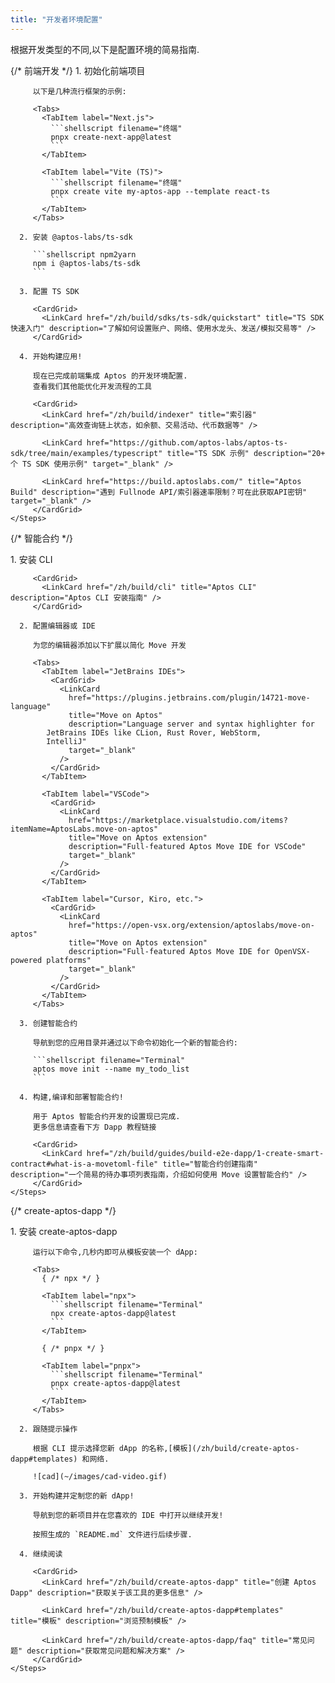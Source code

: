 ```yaml
---
title: "开发者环境配置"
---
```



根据开发类型的不同,以下是配置环境的简易指南.

<Tabs>
  {/* 前端开发 */}

  <TabItem label="前端开发">
    <Steps>
      1. 初始化前端项目

         以下是几种流行框架的示例:

         <Tabs>
           <TabItem label="Next.js">
             ```shellscript filename="终端"
             pnpx create-next-app@latest
             ```
           </TabItem>

           <TabItem label="Vite (TS)">
             ```shellscript filename="终端"
             pnpx create vite my-aptos-app --template react-ts
             ```
           </TabItem>
         </Tabs>

      2. 安装 @aptos-labs/ts-sdk

         ```shellscript npm2yarn
         npm i @aptos-labs/ts-sdk
         ```

      3. 配置 TS SDK

         <CardGrid>
           <LinkCard href="/zh/build/sdks/ts-sdk/quickstart" title="TS SDK 快速入门" description="了解如何设置账户、网络、使用水龙头、发送/模拟交易等" />
         </CardGrid>

      4. 开始构建应用!

         现在已完成前端集成 Aptos 的开发环境配置.
         查看我们其他能优化开发流程的工具

         <CardGrid>
           <LinkCard href="/zh/build/indexer" title="索引器" description="高效查询链上状态，如余额、交易活动、代币数据等" />

           <LinkCard href="https://github.com/aptos-labs/aptos-ts-sdk/tree/main/examples/typescript" title="TS SDK 示例" description="20+ 个 TS SDK 使用示例" target="_blank" />

           <LinkCard href="https://build.aptoslabs.com/" title="Aptos Build" description="遇到 Fullnode API/索引器速率限制？可在此获取API密钥" target="_blank" />
         </CardGrid>
    </Steps>
  </TabItem>

  {/* 智能合约 */}

  <TabItem label="智能合约">
    <Steps>
      1. 安装 CLI

         <CardGrid>
           <LinkCard href="/zh/build/cli" title="Aptos CLI" description="Aptos CLI 安装指南" />
         </CardGrid>

      2. 配置编辑器或 IDE

         为您的编辑器添加以下扩展以简化 Move 开发

         <Tabs>
           <TabItem label="JetBrains IDEs">
             <CardGrid>
               <LinkCard
                 href="https://plugins.jetbrains.com/plugin/14721-move-language"
                 title="Move on Aptos"
                 description="Language server and syntax highlighter for
            JetBrains IDEs like CLion, Rust Rover, WebStorm,
            IntelliJ"
                 target="_blank"
               />
             </CardGrid>
           </TabItem>

           <TabItem label="VSCode">
             <CardGrid>
               <LinkCard
                 href="https://marketplace.visualstudio.com/items?itemName=AptosLabs.move-on-aptos"
                 title="Move on Aptos extension"
                 description="Full-featured Aptos Move IDE for VSCode"
                 target="_blank"
               />
             </CardGrid>
           </TabItem>

           <TabItem label="Cursor, Kiro, etc.">
             <CardGrid>
               <LinkCard
                 href="https://open-vsx.org/extension/aptoslabs/move-on-aptos"
                 title="Move on Aptos extension"
                 description="Full-featured Aptos Move IDE for OpenVSX-powered platforms"
                 target="_blank"
               />
             </CardGrid>
           </TabItem>
         </Tabs>

      3. 创建智能合约

         导航到您的应用目录并通过以下命令初始化一个新的智能合约:

         ```shellscript filename="Terminal"
         aptos move init --name my_todo_list
         ```

      4. 构建,编译和部署智能合约!

         用于 Aptos 智能合约开发的设置现已完成.
         更多信息请查看下方 Dapp 教程链接

         <CardGrid>
           <LinkCard href="/zh/build/guides/build-e2e-dapp/1-create-smart-contract#what-is-a-movetoml-file" title="智能合约创建指南" description="一个简易的待办事项列表指南，介绍如何使用 Move 设置智能合约" />
         </CardGrid>
    </Steps>
  </TabItem>

  {/* create-aptos-dapp */}

  <TabItem label="创建 Aptos Dapp">
    <Steps>
      1. 安装 create-aptos-dapp

         运行以下命令,几秒内即可从模板安装一个 dApp:

         <Tabs>
           { /* npx */ }

           <TabItem label="npx">
             ```shellscript filename="Terminal"
             npx create-aptos-dapp@latest
             ```
           </TabItem>

           { /* pnpx */ }

           <TabItem label="pnpx">
             ```shellscript filename="Terminal"
             pnpx create-aptos-dapp@latest
             ```
           </TabItem>
         </Tabs>

      2. 跟随提示操作

         根据 CLI 提示选择您新 dApp 的名称,[模板](/zh/build/create-aptos-dapp#templates) 和网络.

         ![cad](~/images/cad-video.gif)

      3. 开始构建并定制您的新 dApp!

         导航到您的新项目并在您喜欢的 IDE 中打开以继续开发!

         按照生成的 `README.md` 文件进行后续步骤.

      4. 继续阅读

         <CardGrid>
           <LinkCard href="/zh/build/create-aptos-dapp" title="创建 Aptos Dapp" description="获取关于该工具的更多信息" />

           <LinkCard href="/zh/build/create-aptos-dapp#templates" title="模板" description="浏览预制模板" />

           <LinkCard href="/zh/build/create-aptos-dapp/faq" title="常见问题" description="获取常见问题和解决方案" />
         </CardGrid>
    </Steps>
  </TabItem>
</Tabs>
